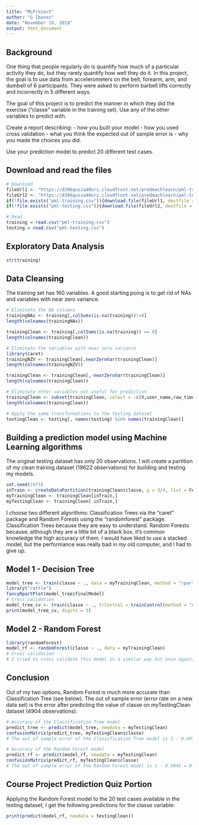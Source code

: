 ```yaml
---
title: "MLProject"
author: "G Ibanez"
date: "November 19, 2018"
output: html_document
---
```


## Background

One thing that people regularly do is quantify how much of a particular activity they do, but they rarely quantify how well they do it. In this project, the goal is to use data from accelerometers on the belt, forearm, arm, and dumbell of 6 participants. They were asked to perform barbell lifts correctly and incorrectly in 5 different ways. 

The goal of this project is to predict the manner in which they did the exercise ("classe" variable in the training set).
Use any of the other variables to predict with.

Create a report describing:
        - how you built your model
        - how you used cross validation
        - what you think the expected out of sample error is
        - why you made the choices you did.

Use your prediction model to predict 20 different test cases.

## Download and read the files

```r
# Download
fileUrl1 <- "https://d396qusza40orc.cloudfront.net/predmachlearn/pml-training.csv"
fileUrl2 <- "https://d396qusza40orc.cloudfront.net/predmachlearn/pml-testing.csv"
if(!file.exists("pml-training.csv")){download.file(fileUrl1, destfile = "pml-training.csv")} 
if(!file.exists("pml-testing.csv")){download.file(fileUrl2, destfile = "pml-testing.csv")}

# Read
training = read.csv("pml-training.csv")
testing = read.csv("pml-testing.csv")
```

## Exploratory Data Analysis

```r
str(training)
```

## Data Cleansing

The training set has 160 variables. A good starting poing is to get rid of NAs and variables with near zero variance.
```r
# Eliminate the NA columns
trainingNAs <- training[,colSums(is.na(training))!=0]
length(colnames(trainingNAs))

trainingClean <- training[,colSums(is.na(training)) == 0]
length(colnames(trainingClean))

# Eliminate the variables with near zero variance
library(caret)
trainingNZV <- trainingClean[,nearZeroVar(trainingClean)]
length(colnames(trainingNZV))

trainingClean <- trainingClean[,-nearZeroVar(trainingClean)]
length(colnames(trainingClean))

# Eliminate other variables not useful for prediction
trainingClean <- subset(trainingClean, select = -c(X,user_name,raw_timestamp_part_1,raw_timestamp_part_2,cvtd_timestamp,num_window))
length(colnames(trainingClean))

# Apply the same transformations to the testing dataset
testingClean <- testing[, names(testing) %in% names(trainingClean)]
```

## Building a prediction model using Machine Learning algorithms
The original testing dataset has only 20 observations.
I will create a partition of my clean training dataset (19622 observations) for building and testing my models.
```r
set.seed(1975)
inTrain <- createDataPartition(trainingClean$classe, p = 3/4, list = FALSE)
myTrainingClean <- trainingClean[inTrain,]
myTestingClean <- trainingClean[-inTrain,]
```

I choose two different algorithms: Classification Trees via the "caret" package and Random Forests using the "randomforest" package. 
Classification Trees because they are easy to understand. Random Forests because, although they are a little bit of a black box, it's common knowledge the high accuracy of them.
I would have liked to use a stacked model, but the performance was really bad in my old computer, and I had to give up.

## Model 1 - Decision Tree

```r
model_tree <- train(classe ~ ., data = myTrainingClean, method = "rpart")
library("rattle")
fancyRpartPlot(model_tree$finalModel)
# Cross validation
model_tree_cv <- train(classe ~ ., trControl = trainControl(method = "cv", number = 4), data = myTrainingClean, method = "rpart")
print(model_tree_cv, digits = 3)
```

## Model 2 - Random Forest

```r
library(randomForest)
model_rf <- randomForest(classe ~ ., data = myTrainingClean)
# Cross validation
# I tried to cross validate this model in a similar way but once again, the performance was really bad in my old computer, and I had to give up.
```

## Conclusion
Out of my two options, Random Forest is much more accurate than Classification Tree (see below).
The out of sample error (error rate on a new data set) is the error after predicting the value of classe on myTestingClean dataset (4904 observations).

```r
# Accuracy of the Classification Tree model
predict_tree <- predict(model_tree, newdata = myTestingClean)
confusionMatrix(predict_tree, myTestingClean$classe)
# The out of sample error of the Classification Tree model is 1 - 0.4978 = 0.5022

# Accuracy of the Random Forest model
predict_rf <- predict(model_rf, newdata = myTestingClean)
confusionMatrix(predict_rf, myTestingClean$classe)
# The out of sample error of the Random Forest model is 1 - 0.9945 = 0.0055
```

## Course Project Prediction Quiz Portion
Applying the Random Forest model to the 20 test cases available in the testing dataset, I get the following predictions for the classe variable:

```r
print(predict(model_rf, newdata = testingClean))
```


